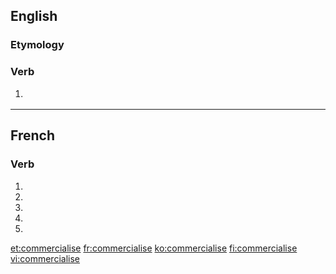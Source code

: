 {{also|commercialisé}}
==English==

===Etymology===
{{suffix|commercial|ise}}

===Verb===
{{en-verb|commercialis|es}}

# {{context|British spelling|lang=en}} {{alternative spelling of|commercialize}}

----

==French==

===Verb===
{{fr-verb-form}}

# {{conjugation of|commercialiser||1|s|pres|ind|lang=fr}}
# {{conjugation of|commercialiser||3|s|pres|ind|lang=fr}}
# {{conjugation of|commercialiser||1|s|pres|sub|lang=fr}}
# {{conjugation of|commercialiser||3|s|pres|sub|lang=fr}}
# {{conjugation of|commercialiser||2|s|imp|lang=fr}}

[[et:commercialise]]
[[fr:commercialise]]
[[ko:commercialise]]
[[fi:commercialise]]
[[vi:commercialise]]